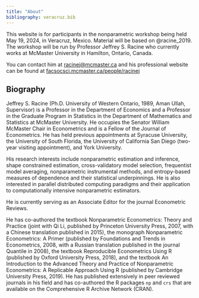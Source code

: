 ```yaml
---
title: "About"
bibliography: veracruz.bib
---
```


This website is for participants in the nonparametric workshop being held May 19, 2024, in Veracruz, Mexico. Material will be based on @racine_2019. The workshop will be run by Professor Jeffrey S. Racine who currently works at McMaster University in Hamilton, Ontario, Canada.

You can contact him at <a href="mailto:racinej@mcmaster.ca">racinej\@mcmaster.ca</a> and his professional website can be found at <a href="https://facsocsci.mcmaster.ca/people/racinej">facsocsci.mcmaster.ca/people/racinej</a>

## Biography

Jeffrey S. Racine (Ph.D. University of Western Ontario, 1989, Aman Ullah, Supervisor) is a Professor in the Department of Economics and a Professor in the Graduate Program in Statistics in the Department of Mathematics and Statistics at McMaster University. He occupies the Senator William McMaster Chair in Econometrics and is a Fellow of the Journal of Econometrics. He has held previous appointments at Syracuse University, the University of South Florida, the University of California San Diego (two-year visiting appointment), and York University.

His research interests include nonparametric estimation and inference, shape constrained estimation, cross-validatory model selection, frequentist model averaging, nonparametric instrumental methods, and entropy-based measures of dependence and their statistical underpinnings. He is also interested in parallel distributed computing paradigms and their application to computationally intensive nonparametric estimators.

He is currently serving as an Associate Editor for the journal Econometric Reviews.

He has co-authored the textbook Nonparametric Econometrics: Theory and Practice (joint with Qi Li, published by Princeton University Press, 2007, with a Chinese translation published in 2015), the monograph Nonparametric Econometrics: A Primer (published by Foundations and Trends in Econometrics, 2008, with a Russian translation published in the journal Quantile in 2008), the textbook Reproducible Econometrics Using R (published by Oxford University Press, 2018), and the textbook An Introduction to the Advanced Theory and Practice of Nonparametric Econometrics: A Replicable Approach Using R (published by Cambridge University Press, 2019). He has published extensively in peer reviewed journals in his field and has co-authored the R packages `np` and `crs` that are available on the Comprehensive R Archive Network (CRAN).
